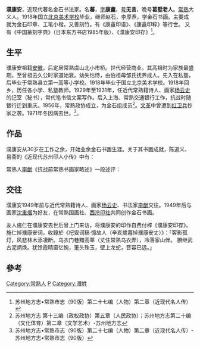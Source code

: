 '''濮康安'''{{BD|1899年||1971年||catIdx=P濮}}，近现代著名金石书法家。名'''蕃'''，[[表字|字]]'''康盦'''，[[号|号]]'''无言'''，晚号'''葛墅老人'''。[[常熟|常熟]]大义人。1918年国立[[北京美术学校|北京美术学校]]毕业，继师赵石，李厚焘，学金石书画。主要成就为金石印章、工笔小楷，又善刻竹。有《康盦印谱》、《康盦印粹》等行世。 又有《中国篆刻字典》（日本东方书店1985年版）、《濮康安印存》<ref>苏州地方志•常熟市志（90版）第二十七编（人物）第二章（近现代名人传）</ref>。

==生平==

濮康安祖籍[[安徽|安徽]]，后定居常熟虞山北小市桥。世代经营商业。其高祖时为家族最盛期。至曾祖云久公时家道始衰。幼失怙恃，由伯祖母邹氏抚养成人。先入在私塾，后毕业于常熟县立第一高等小学校。1918年毕业于国立北京美术学校。1918年回乡，历任各小学、私塾教师。1929年至1931年，任近代常熟籍诗人、画家[[杨云史|杨云史]]的记室（秘书），常代笔书信文案写作。后入上海、常熟交通银行工作，抗战时随银行迁到重庆。1956年，常熟政协成立，为金石组成员<ref>苏州地方志 第十三编（政权政协）第五章（人民政协）；苏州地方志第二十编（文化体育）第二章（文学艺术）-苏州地方志</ref>。[[文革|文革]]中曾遭到[[红卫兵|红卫兵]]抄家之袭。1971年冬因病去世。<ref>苏州地方志•常熟市志（90版）第二十七编（人物）第二章（近现代名人传）-苏州地方志•常熟市志（90版）</ref>。

==作品==

濮康安从30岁在工作之余，开始业余金石书画生涯。关于其书画成就，陈道义、易斋的《近现代苏州印人小传》中有：

{{quote|擅书画，工吟咏，尤精篆刻，其印不为师法所囿，构思精巧，结构缜密，刀法娴静，工细一路自成风格。作品收入《中国篆刻字典》（日本东方书店1985年版），有《濮康安印存》等集。}}

常熟人[[李猷_(書法家)|李猷]]《抗战前常熟书画家略述》一段述评：
{{quote|先师（杨云史）之记室濮康安名藩。昔随师任缮写之役，后入交通银行，与余为同事，小楷精绝。三十年来，未曾见过可相比者。即溥王孙所作，亦当让其一步。盖康安之小楷，致力晋中国书画研究院唐深厚，黄庭、洛神、破邪、曹娥、麻姑，无不涉猎，无不精确，间画梅花，亦极澹雅，山水则稍嫌单薄耳…}} 

{{quote|（杨云史）先生自以为书法不佳，…他平常除书信自己动笔外，凡有酬投赠文字，均倩人代笔；我友濮康安兄，为先生代笔最多。<ref>台湾《传记文学》，1970年11月号；1967年10月号</ref>}}

==交往==
濮康安1949年前与近代常熟籍诗人、画家[[杨云史|杨云史]]、书法家[[李猷_(書法家)|李猷]]交往。1949年后与画家[[沈重烟|沈重烟]]为好友，在常熟国画社、[[西泠印社|西泠印社]]共同创作金石书画。

友人施仁在濮康安去世后曾上门来访，将濮康安的印作自费付梓《濮康安印存》。施仁悼濮康安词，收錄於《杞叟词稿·憶故人（辛亥歲暮悼濮康安丈）》：「客影孤灯，风悲林木添凄断。乌衣门巷黯高蕐（丈住常熟乌衣弄），冷落家山伴。 賸继武古泥炳焕。犹馀霞晴窗忆惋，箑头珠玉，壁上龙蛇，音容已远。」

==參考==
{{reflist}}

[[Category:常熟人|Category:常熟人]]
[[Category:中國書法家|P]]
[[Category:濮姓|Category:濮姓]]